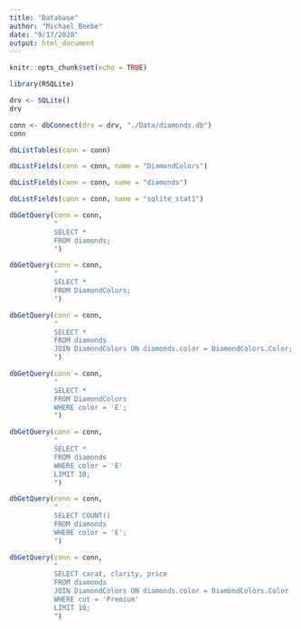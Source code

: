 ```yaml
---
title: "Database"
author: "Michael Beebe"
date: "9/17/2020"
output: html_document
---
```


```r
knitr::opts_chunk$set(echo = TRUE)
```

```r

library(RSQLite)

```

```r

drv <- SQLite()
drv

```

```r

conn <- dbConnect(drv = drv, "./Data/diamonds.db")
conn

```

```r

dbListTables(conn = conn)

```

```r

dbListFields(conn = conn, name = "DiamondColors")

```

```r

dbListFields(conn = conn, name = "diamonds")

```

```r

dbListFields(conn = conn, name = "sqlite_stat1")

```

```r

dbGetQuery(conn = conn,
           "
           SELECT *
           FROM diamonds;
           ")

```

```r

dbGetQuery(conn = conn,
           "
           SELECT *
           FROM DiamondColors;
           ")

```

```r

dbGetQuery(conn = conn,
           "
           SELECT *
           FROM diamonds
           JOIN DiamondColors ON diamonds.color = DiamondColors.Color;
           ")

```

```r

dbGetQuery(conn = conn,
           "
           SELECT *
           FROM DiamondColors
           WHERE color = 'E';
           ")

```

```r

dbGetQuery(conn = conn,
           "
           SELECT *
           FROM diamonds
           WHERE color = 'E'
           LIMIT 10;
           ")

```

```r

dbGetQuery(conn = conn,
           "
           SELECT COUNT()
           FROM diamonds
           WHERE color = 'E';
           ")

```

```r

dbGetQuery(conn = conn,
           "
           SELECT carat, clarity, price
           FROM diamonds
           JOIN DiamondColors ON diamonds.color = DiamondColors.Color
           WHERE cut = 'Premium'
           LIMIT 10;
           ")

```

